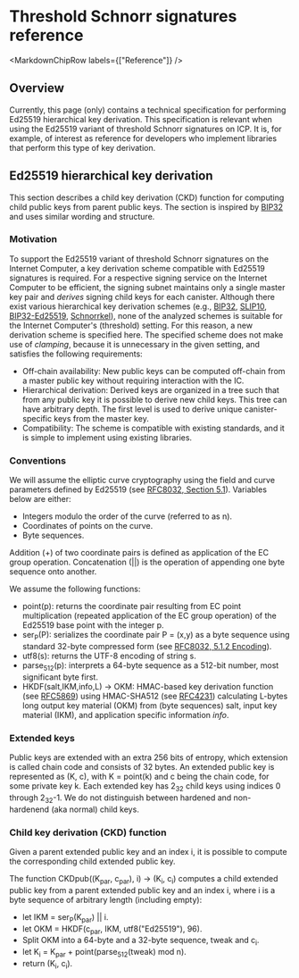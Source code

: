 
# Threshold Schnorr signatures reference

<MarkdownChipRow labels={["Reference"]} />

## Overview
Currently, this page (only) contains a technical specification for performing Ed25519 hierarchical key derivation.
This specification is relevant when using the Ed25519 variant of threshold Schnorr signatures on ICP.
It is, for example, of interest as reference for developers who implement libraries that perform this type of key derivation.

## Ed25519 hierarchical key derivation

This section describes a child key derivation (CKD) function for computing child public keys from parent public keys.
The section is inspired by [BIP32](https://github.com/bitcoin/bips/blob/master/bip-0032.mediawiki) and uses similar wording and structure.

### Motivation

To support the Ed25519 variant of threshold Schnorr signatures on the Internet Computer, a key derivation scheme compatible with Ed25519 signatures is required.
For a respective signing service on the Internet Computer to be efficient, the signing subnet maintains only a single master key pair and _derives_ signing child keys for each canister.
Although there exist various hierarchical key derivation schemes (e.g., [BIP32](https://github.com/bitcoin/bips/blob/master/bip-0032.mediawiki), [SLIP10](https://github.com/satoshilabs/slips/blob/master/slip-0010.md), [BIP32-Ed25519](https://input-output-hk.github.io/adrestia/static/Ed25519_BIP.pdf), [Schnorrkel](https://github.com/w3f/schnorrkel)), none of the analyzed schemes is suitable for the Internet Computer's (threshold) setting.
For this reason, a new derivation scheme is specified here.
The specified scheme does not make use of _clamping_, because it is unnecessary in the given setting, and satisfies the following requirements:

- Off-chain availability: New public keys can be computed off-chain from a master public key without requiring interaction with the IC.
- Hierarchical derivation: Derived keys are organized in a tree such that from any public key it is possible to derive new child keys. This tree can have arbitrary depth. The first level is used to derive unique canister-specific keys from the master key.
- Compatibility: The scheme is compatible with existing standards, and it is simple to implement using existing libraries.

### Conventions

We will assume the elliptic curve cryptography using the field and curve parameters defined by Ed25519 (see [RFC8032, Section 5.1](https://datatracker.ietf.org/doc/html/rfc8032#section-5.1)). Variables below are either:

- Integers modulo the order of the curve (referred to as n).
- Coordinates of points on the curve.
- Byte sequences.

Addition (+) of two coordinate pairs is defined as application of the EC group operation.
Concatenation (||) is the operation of appending one byte sequence onto another.

We assume the following functions:

- point(p): returns the coordinate pair resulting from EC point multiplication (repeated application of the EC group operation) of the Ed25519 base point with the integer p.
- ser<sub>P</sub>(P): serializes the coordinate pair P = (x,y) as a byte sequence using standard 32-byte compressed form (see [RFC8032, 5.1.2 Encoding](https://datatracker.ietf.org/doc/html/rfc8032#section-5.1.2)).
- utf8(s): returns the UTF-8 encoding of string s.
- parse<sub>512</sub>(p): interprets a 64-byte sequence as a 512-bit number, most significant byte first.
- HKDF(salt,IKM,info,L) -> OKM: HMAC-based key derivation function (see [RFC5869](https://datatracker.ietf.org/doc/html/rfc5869)) using HMAC-SHA512 (see [RFC4231](https://datatracker.ietf.org/doc/html/rfc4231)) calculating L-bytes long output key material (OKM) from (byte sequences) salt, input key material (IKM), and application specific information *info*.

### Extended keys

Public keys are extended with an extra 256 bits of entropy, which extension is called chain code and consists of 32 bytes.
An extended public key is represented as (K, c), with K = point(k) and c being the chain code, for some private key k.
Each extended key has 2<sub>32</sub> child keys using indices 0 through 2<sub>32</sub>-1.
We do not distinguish between hardened and non-hardenend (aka normal) child keys.

### Child key derivation (CKD) function

Given a parent extended public key and an index i, it is possible to compute the corresponding child extended public key.

The function CKDpub((K<sub>par</sub>, c<sub>par</sub>), i) → (K<sub>i</sub>, c<sub>i</sub>) computes a child extended public key from a parent extended public key and an index i, where i is a byte sequence of arbitrary length (including empty):

- let IKM = ser<sub>P</sub>(K<sub>par</sub>) || i.
- let OKM = HKDF(c<sub>par</sub>, IKM, utf8("Ed25519"), 96).
- Split OKM into a 64-byte and a 32-byte sequence, tweak and c<sub>i</sub>.
- let K<sub>i</sub> = K<sub>par</sub> + point(parse<sub>512</sub>(tweak) mod n).
- return (K<sub>i</sub>, c<sub>i</sub>).